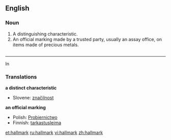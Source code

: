 ==English==

===Noun===
{{wikipedia}}
{{en-noun}}

# A distinguishing characteristic.
# An official marking made by a trusted party, usually an assay office, on items made of precious metals.
<math>
----
In

===Translations===
'''a distinct characteristic'''
*Slovene: [[značilnost]]

'''an official marking'''
*Polish: [[Probiernictwo]]
*Finnish: [[tarkastusleima]]

[[et:hallmark]]
[[ru:hallmark]]
[[vi:hallmark]]
[[zh:hallmark]]